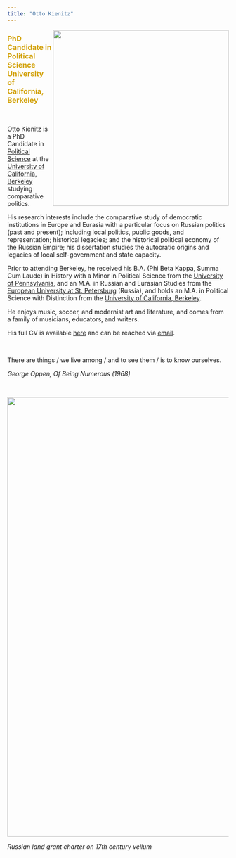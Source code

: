 ```yaml
---
title: "Otto Kienitz"
---
```


<img align="right" src="images/OttoSPBbuffer.jpg" width = "400">

<font color="#d2a107"><h3>
PhD Candidate in Political Science
<br>
University of California, Berkeley
</h3></font>

<br>

Otto Kienitz is a PhD Candidate in [Political Science](http://polisci.berkeley.edu) at the [University of California, Berkeley](https://www.berkeley.edu) studying comparative politics.

His research interests include the comparative study of democratic institutions in Europe and Eurasia with a particular focus on Russian politics (past and present); including local politics, public goods, and representation; historical legacies; and the historical political economy of the Russian Empire; his dissertation studies the autocratic origins and legacies of local self-government and state capacity.

Prior to attending Berkeley, he received his B.A. (Phi Beta Kappa, Summa Cum Laude) in History with a Minor in Political Science from the [University of Pennsylvania](https://www.upenn.edu), and an M.A. in Russian and Eurasian Studies from the [European University at St. Petersburg](https://eu.spb.ru/en/) (Russia), and holds an M.A. in Political Science with Distinction from the [University of California, Berkeley](https://www.berkeley.edu).

He enjoys music, soccer, and modernist art and literature, and comes from a family of musicians, educators, and writers.

His full CV is available [here](cv.html) and can be reached via [email](mailto:ojk@berkeley.edu).

<br>

There are things / we live among / and to see them / is to know ourselves.

*George Oppen, Of Being Numerous (1968)*

<br>

<img align="center" src="images/vellumbanner.jpg" width = "1000">

*Russian land grant charter on 17th century vellum*